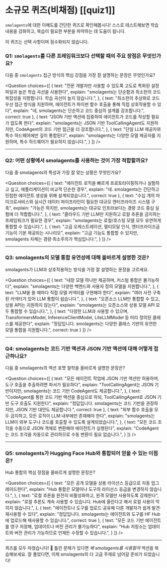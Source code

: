 # 소규모 퀴즈(비채점) [[quiz1]]

`smolagents`에 대한 이해도를 간단한 퀴즈로 확인해봅시다! 스스로 테스트해보면 학습 내용을 강화하고, 복습이 필요한 부분을 파악하는 데 도움이 됩니다.

이 퀴즈는 선택 사항이며 점수화되지 않습니다.

### Q1: `smolagents`를 다른 프레임워크보다 선택할 때의 주요 장점은 무엇인가요?
다음 중 `smolagents` 접근 방식의 핵심 강점을 가장 잘 설명하는 문장은 무엇인가요?

<Question
choices={[
  {
    text: "전문 개발자만 사용할 수 있도록 고도로 특화된 설정 파일과 높은 학습 곡선을 사용한다",
    explain: "smolagents는 단순함과 최소한의 코드 복잡성을 지향합니다. 학습 곡선이 높지 않습니다.",
  },
  {
    text: "최소한의 추상화로 코드 우선 접근 방식을 지원하며, 에이전트가 파이썬 함수 호출을 통해 직접 상호작용할 수 있다",
    explain: "네, smolagents는 단순하고 코드 중심의 설계를 강조합니다.",
    correct: true
  },
  {
    text: "JSON 기반 액션에 집중하여 에이전트가 코드를 작성할 필요가 없도록 한다",
    explain: "smolagents는 JSON 기반 ToolCallingAgent도 지원하지만, CodeAgent의 코드 기반 접근을 더 강조합니다.",
  },
  {
    text: "단일 LLM 제공자와 특수 하드웨어에만 깊이 통합된다",
    explain: "smolagents는 다양한 모델 제공자를 지원하며, 특수 하드웨어가 필요하지 않습니다.",
  }
]}
/>

---

### Q2: 어떤 상황에서 smolagents를 사용하는 것이 가장 적합할까요?
다음 중 smolagents의 특성과 가장 잘 맞는 상황은 무엇인가요?

<Question
choices={[
  {
    text: "에이전트 로직을 빠르게 프로토타이핑하거나 실험하고 싶고, 애플리케이션이 비교적 단순한 경우",
    explain: "네. smolagents는 간단하고 민첩한 에이전트 생성을 위해 설계되었습니다.",
    correct: true
  },
  {
    text: "수십 개의 마이크로서비스와 실시간 데이터 파이프라인이 필요한 대규모 엔터프라이즈 시스템 구축",
    explain: "가능은 하지만, smolagents는 대규모 인프라보다는 경량 코드 중심 실험에 더 적합합니다.",
  },
  {
    text: "클라우드 기반 LLM만 지원하고 로컬 추론을 금지하는 프레임워크가 필요한 경우",
    explain: "smolagents는 로컬/호스팅 모델 모두 유연하게 통합할 수 있습니다.",
  },
  {
    text: "고급 오케스트레이션, 멀티모달 인식, 엔터프라이즈급 기능이 기본 제공되는 시나리오",
    explain: "고급 기능도 통합할 수 있지만, smolagents 자체는 경량·최소주의가 핵심입니다.",
  }
]}
/>

---

### Q3: smolagents의 모델 통합 유연성에 대해 올바르게 설명한 것은?
smolagents가 LLM과 상호작용하는 방식을 가장 잘 설명하는 문장을 고르세요.

<Question
choices={[
  {
    text: "내장 모델 하나만 제공하며, 커스텀 통합은 불가능하다",
    explain: "smolagents는 다양한 백엔드와 사용자 정의 모델을 지원합니다.",
  },
  {
    text: "LLM을 쓸 때마다 직접 모델 커넥터를 구현해야 한다",
    explain: "여러 사전 구축된 커넥터가 있어 LLM 통합이 쉽습니다.",
  },
  {
    text: "오픈소스 LLM만 통합할 수 있고, 상용 API는 지원하지 않는다",
    explain: "smolagents는 오픈소스와 상용 모델 API 모두 통합할 수 있습니다.",
  },
  {
    text: "다양한 LLM과 사용할 수 있으며, TransformersModel, InferenceClientModel, LiteLLMModel 등 미리 정의된 클래스를 제공한다",
    explain: "정답입니다. smolagents는 다양한 클래스 기반의 유연한 모델 통합을 지원합니다.",
    correct: true
  }
]}
/>

---

### Q4: smolagents는 코드 기반 액션과 JSON 기반 액션에 대해 어떻게 접근하나요?
다음 중 smolagents의 액션 포맷 철학을 올바르게 설명한 문장은?

<Question
choices={[
  {
    text: "모든 에이전트 작업에 JSON 기반 액션만 허용하며, 도구 호출을 추출하려면 파서가 필요하다",
    explain: "ToolCallingAgent는 JSON 기반이지만, smolagents는 코드 기반 CodeAgent도 제공합니다.",
  },
  {
    text: "CodeAgent를 통한 코드 기반 액션을 중심으로 하되, ToolCallingAgent로 JSON 기반 도구 호출도 지원한다",
    explain: "정답입니다. smolagents는 코드 기반을 권장하지만, JSON 기반 대안도 제공합니다.",
    correct: true
  },
  {
    text: "외부 함수 호출을 모두 금지하고, 모든 로직이 LLM 내부에만 존재해야 한다",
    explain: "smolagents는 LLM이 외부 도구나 코드를 호출할 수 있도록 설계되었습니다.",
  },
  {
    text: "모든 코드 조각을 수동으로 JSON 객체로 변환해야 에이전트가 실행된다",
    explain: "CodeAgent는 코드 조각을 자동으로 관리하므로 수동 변환이 필요 없습니다.",
  }
]}
/>

---

### Q5: smolagents가 Hugging Face Hub와 통합되어 얻을 수 있는 이점은?
Hub 통합의 핵심 장점을 올바르게 설명한 문장은?

<Question
choices={[
  {
    text: "모든 공개 모델을 상용 라이선스 등급으로 자동 업그레이드한다",
    explain: "Hub 통합은 모델이나 도구의 라이선스 등급을 변경하지 않습니다.",
  },
  {
    text: "로컬 추론을 완전히 비활성화하고, 원격 모델만 사용하도록 강제한다",
    explain: "로컬 추론도 계속 사용할 수 있습니다. Hub에 올린다고 해서 로컬 사용이 막히지 않습니다.",
  },
  {
    text: "에이전트나 도구를 업로드·공유해 다른 개발자가 쉽게 발견·재사용할 수 있다",
    explain: "정답입니다. smolagents는 에이전트와 도구를 HF Hub에 업로드해 재사용할 수 있습니다.",
    correct: true
  },
  {
    text: "모든 코드 기반 에이전트를 영구 저장해, 업데이트나 버전 관리가 불가능하다",
    explain: "Hub 저장소는 업데이트와 버전 관리가 가능하므로 언제든 수정할 수 있습니다.",
  }
]}
/>

---

퀴즈를 모두 마쳤습니다! 🎉 틀린 문제가 있다면 *왜 smolagents를 사용할까* 섹션을 복습해보세요. 잘 풀었다면, 이제 smolagents의 더 고급 주제로 넘어갈 준비가 되었습니다!
